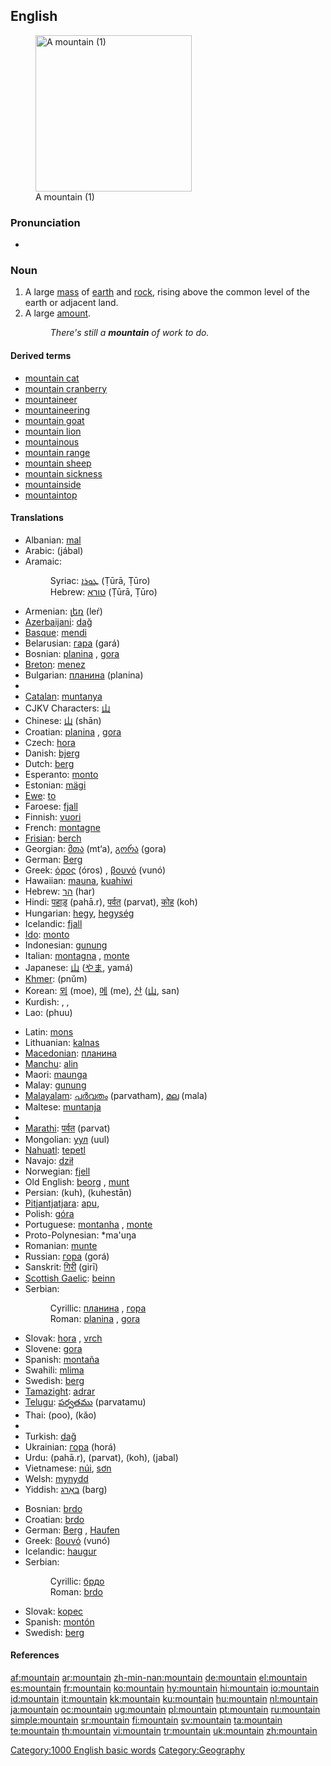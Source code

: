 ==English==
[[Image:Winter_sun_on_Norwegian_mountain.jpg|thumb|right|250px|A mountain (1)]]

===Pronunciation===
* {{audio|en-us-mountain.ogg|Audio (US)}}

===Noun===
{{en-noun}}

# A large [[mass]] of [[earth]] and [[rock]], rising above the common level of the earth or adjacent land.
# A large [[amount]].
#: ''There's still a '''mountain''' of work to do.''

{{wikipedia}}

====Derived terms====
* [[mountain cat]]
* [[mountain cranberry]]
* [[mountaineer]]
* [[mountaineering]]
* [[mountain goat]]
* [[mountain lion]]
* [[mountainous]]
* [[mountain range]]
* [[mountain sheep]]
* [[mountain sickness]]
* [[mountainside]]
* [[mountaintop]]

====Translations====
{{trans-top|large mass of earth and rock}}
* Albanian: [[mal]] {{m}}
* Arabic: {{Arab|[[جبل|جَبَلٌ]]}} (jábal) {{m}}
* Aramaic:
*: Syriac: [[ܛܘܪܐ]] (Ṭūrā, Ṭūro) {{m}}
*: Hebrew: [[טורא]] (Ṭūrā, Ṭūro) {{m}}
* Armenian: [[լեռ]] (leŕ)
* [[Azerbaijani]]: [[dağ]]
* [[Basque]]: [[mendi]]
* Belarusian: [[гара]] (gará) {{f}}
* Bosnian: [[planina#Bosnian|planina]] {{f}}, [[gora#Bosnian|gora]] {{f}}
* [[Breton]]: [[menez]] {{m}}
* Bulgarian: [[планина#Bulgarian|планина]] (planina) {{f}}
* {{trreq|Burmese}}
* [[Catalan]]: [[muntanya]] {{f}}
* CJKV Characters: [[山]]
* Chinese: [[山]] (shān)
* Croatian: [[planina#Croatian|planina]] {{f}}, [[gora#Croatian|gora]] {{f}}
* Czech: [[hora]] {{f}}
* Danish: [[bjerg]] {{n}}
* Dutch: [[berg]] {{m}}
* Esperanto: [[monto]]
* Estonian: [[mägi]]
* [[Ewe]]: [[to]] {{n}}
* Faroese: [[fjall]] {{n}}
* Finnish: [[vuori]]
* French: [[montagne]] {{f}}
* [[Frisian]]: [[berch]]
* Georgian: [[მთა]] (mt‘a), [[გორა]] (gora)
* German: [[Berg]] {{m}}
* Greek: [[όρος]] (óros) {{n}}, [[βουνό]] (vunó) {{n}}
* Hawaiian: [[mauna]], [[kuahiwi]]
* Hebrew: [[הר]]  (har)
* Hindi: [[पहाड़]] (pahā.r), [[पर्वत]] (parvat), [[कोह]] (koh)
* Hungarian: [[hegy]], [[hegység]] {{p}}
* Icelandic: [[fjall]] {{n}}
* [[Ido]]: [[monto]]
* Indonesian: [[gunung]]
* Italian: [[montagna]] {{f}}, [[monte]] {{m}}
* Japanese: [[山]] ([[やま]], yamá)
* [[Khmer]]: {{Khmr|[[ភ្នំ]]}} (pnŭm)
* Korean: [[뫼]] (moe), [[메]] (me), [[산]] ([[山]], san)
* Kurdish: {{KUchar|[[شاخ]]}}, {{KUchar|[[چیا]]}}, {{KUchar|[[کێو]]}}
* Lao: {{Laoo|[[ພູ]]}} (phuu)
{{trans-mid}}
* Latin: [[mons]] {{m}}
* Lithuanian: [[kalnas]] {{m}}
* [[Macedonian]]: [[планина]] {{f}}
* [[Manchu]]: [[alin]]
* Maori: [[maunga]]
* Malay: [[gunung]]
* [[Malayalam]]: [[പര്‍വതം]] (parvatham), [[മല]] (mala)
* Maltese: [[muntanja]] {{f}}
* {{trreq|Maori}}
* [[Marathi]]: [[पर्वत]] (parvat)
* Mongolian: [[уул]] (uul)
* [[Nahuatl]]: [[tepetl]]
* Navajo: [[dził]]
* Norwegian: [[fjell]] {{n}}
* Old English: [[beorg]] {{m}}, [[munt]]
* Persian: {{fa-Arab|[[کوه]]}} (kuh), {{fa-Arab|[[کوهستان]]}} (kuhestān)
* [[Pitjantjatjara]]: [[apu]], {{unicode|[[puḻi]]}}
* Polish: [[góra]] {{f}}
* Portuguese: [[montanha]] {{f}}, [[monte]] {{m}}
* Proto-Polynesian: *ma'uŋa
* Romanian: [[munte]] {{m}}
* Russian: [[гора]] (gorá) {{f}}
* Sanskrit: [[गिरी]] (girī) {{g|Sanskrit}}
* [[Scottish Gaelic]]: [[beinn]] {{f}}
* Serbian:
*: Cyrillic: [[планина#Serbian|планина]] {{f}}, [[гора#Serbian|гора]] {{f}}
*: Roman: [[planina#Serbian|planina]] {{f}}, [[gora#Serbian|gora]] {{f}}
* Slovak: [[hora]] {{f}}, [[vrch]] {{m}}
* Slovene: [[gora]] {{f}}
* Spanish: [[montaña]] {{f}}
* Swahili: [[mlima]]
* Swedish: [[berg]] {{n}}
* [[Tamazight]]: [[adrar]] {{m}}
* [[Telugu]]: [[పర్వతము]] (parvatamu)
* Thai: {{Thai|[[ภู]]}} (poo), {{Thai|[[เขา]]}} (kăo)
* {{trreq|Tibetan}}
* Turkish: [[dağ]]
* Ukrainian: [[гора]] (horá) {{f}}
* Urdu: {{ur-Arab|[[پہاڑ]]}} (pahā.r), {{ur-Arab|[[پروت]]}} (parvat), {{ur-Arab|[[کوہ]]}} (koh), {{ur-Arab|[[حبل]]}} (jabal)
* Vietnamese: [[núi]], [[sơn]]
* Welsh: [[mynydd]]
* Yiddish: [[באַרג]] (barg) {{m}}
{{trans-bottom}}

{{trans-top|large amount}}
* Bosnian: [[brdo]] {{n}}
* Croatian: [[brdo]] {{n}}
* German: [[Berg]] {{m}}, [[Haufen]] {{m}}
* Greek: [[βουνό]] (vunó) {{n}}
* Icelandic: [[haugur]] {{m}}
* Serbian:
*: Cyrillic: [[брдо]] {{n}}
*: Roman: [[brdo]] {{n}}
{{trans-mid}}
* Slovak: [[kopec]] {{m}}
* Spanish: [[montón]] {{m}}
* Swedish: [[berg]] {{n}}
{{trans-bottom}}

====References====
{{R:Century 1911}}
{{R:Webster 1913}}

[[Category:1000 English basic words]]
[[Category:Geography]]

[[af:mountain]]
[[ar:mountain]]
[[zh-min-nan:mountain]]
[[de:mountain]]
[[el:mountain]]
[[es:mountain]]
[[fr:mountain]]
[[ko:mountain]]
[[hy:mountain]]
[[hi:mountain]]
[[io:mountain]]
[[id:mountain]]
[[it:mountain]]
[[kk:mountain]]
[[ku:mountain]]
[[hu:mountain]]
[[nl:mountain]]
[[ja:mountain]]
[[oc:mountain]]
[[ug:mountain]]
[[pl:mountain]]
[[pt:mountain]]
[[ru:mountain]]
[[simple:mountain]]
[[sr:mountain]]
[[fi:mountain]]
[[sv:mountain]]
[[ta:mountain]]
[[te:mountain]]
[[th:mountain]]
[[vi:mountain]]
[[tr:mountain]]
[[uk:mountain]]
[[zh:mountain]]